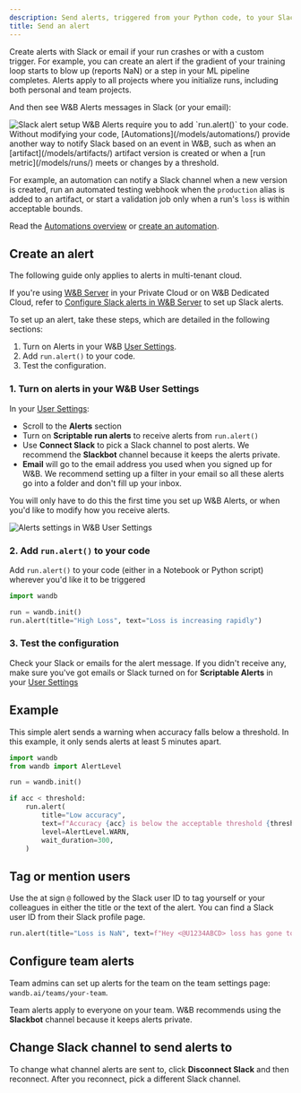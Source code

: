 ```yaml
---
description: Send alerts, triggered from your Python code, to your Slack or email
title: Send an alert
---
```


<Card title="Try in Colab" href="https://wandb.me/alerts-colab" icon="python"/>

Create alerts with Slack or email if your run crashes or with a custom trigger. For example, you can create an alert if the gradient of your training loop starts to blow up (reports NaN) or a step in your ML pipeline completes. Alerts apply to all projects where you initialize runs, including both personal and team projects.


And then see W&B Alerts messages in Slack (or your email):

<Frame>
    <img src="/images/track/send_alerts_slack.png" alt="Slack alert setup"  />
</Frame>

<Note>
W&B Alerts require you to add `run.alert()` to your code. Without modifying your code, [Automations](/models/automations/) provide another way to notify Slack based on an event in W&B, such as when an [artifact](/models/artifacts/) artifact version is created or when a [run metric](/models/runs/) meets or changes by a threshold.

For example, an automation can notify a Slack channel when a new version is created, run an automated testing webhook when the `production` alias is added to an artifact, or start a validation job only when a run's `loss` is within acceptable bounds.

Read the [Automations overview](/models/automations/) or [create an automation](/models/automations/create-automations/).
</Note>


## Create an alert

<Note>
The following guide only applies to alerts in multi-tenant cloud.

If you're using [W&B Server](/platform/hosting/) in your Private Cloud or on W&B Dedicated Cloud, refer to [Configure Slack alerts in W&B Server](/platform/hosting/monitoring-usage/slack-alerts) to set up Slack alerts.
</Note>

To set up an alert, take these steps, which are detailed in the following sections:

1. Turn on Alerts in your W&B [User Settings](https://wandb.ai/settings).
2. Add `run.alert()` to your code.
3. Test the configuration.

### 1. Turn on alerts in your W&B User Settings

In your [User Settings](https://wandb.ai/settings):

* Scroll to the **Alerts** section
* Turn on **Scriptable run alerts** to receive alerts from `run.alert()`
* Use **Connect Slack** to pick a Slack channel to post alerts. We recommend the **Slackbot** channel because it keeps the alerts private.
* **Email** will go to the email address you used when you signed up for W&B. We recommend setting up a filter in your email so all these alerts go into a folder and don't fill up your inbox.

You will only have to do this the first time you set up W&B Alerts, or when you'd like to modify how you receive alerts.

<Frame>
    <img src="/images/track/demo_connect_slack.png" alt="Alerts settings in W&B User Settings"  />
</Frame>

### 2. Add `run.alert()` to your code

Add `run.alert()` to your code (either in a Notebook or Python script) wherever you'd like it to be triggered

```python
import wandb

run = wandb.init()
run.alert(title="High Loss", text="Loss is increasing rapidly")
```

### 3. Test the configuration

Check your Slack or emails for the alert message. If you didn't receive any, make sure you've got emails or Slack turned on for **Scriptable Alerts** in your [User Settings](https://wandb.ai/settings)

## Example

This simple alert sends a warning when accuracy falls below a threshold. In this example, it only sends alerts at least 5 minutes apart.

```python
import wandb
from wandb import AlertLevel

run = wandb.init()

if acc < threshold:
    run.alert(
        title="Low accuracy",
        text=f"Accuracy {acc} is below the acceptable threshold {threshold}",
        level=AlertLevel.WARN,
        wait_duration=300,
    )
```


## Tag or mention users

Use the at sign `@` followed by the Slack user ID to tag yourself or your colleagues in either the title or the text of the alert. You can find a Slack user ID from their Slack profile page.

```python
run.alert(title="Loss is NaN", text=f"Hey <@U1234ABCD> loss has gone to NaN")
```

## Configure team alerts

Team admins can set up alerts for the team on the team settings page: `wandb.ai/teams/your-team`. 

Team alerts apply to everyone on your team. W&B recommends using the **Slackbot** channel because it keeps alerts private.

## Change Slack channel to send alerts to

To change what channel alerts are sent to, click **Disconnect Slack** and then reconnect. After you reconnect, pick a different Slack channel.